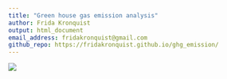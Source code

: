 ```yaml
---
title: "Green house gas emission analysis"
author: Frida Kronquist
output: html_document
email_address: fridakronquist@gmail.com
github_repo: https://fridakronquist.github.io/ghg_emission/
---
```


![](figures/part1/regression_plot.png)

